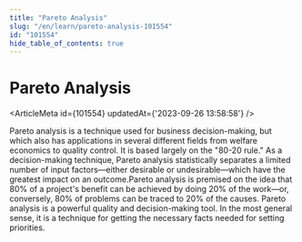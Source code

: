 ```yaml
---
title: "Pareto Analysis"
slug: "/en/learn/pareto-analysis-101554"
id: "101554"
hide_table_of_contents: true
---
```



# Pareto Analysis

<ArticleMeta id={101554} updatedAt={'2023-09-26 13:58:58'} />
<div className='border-solid border-b border-t-0 my-4 border-[var(--ifm-color-gray-300)]' />

Pareto analysis is a technique used for business decision-making, but which also has applications in several different fields from welfare economics to quality control. It is based largely on the "80-20 rule." As a decision-making technique, Pareto analysis statistically separates a limited number of input factors—either desirable or undesirable—which have the greatest impact on an outcome.Pareto analysis is premised on the idea that 80% of a project's benefit can be achieved by doing 20% of the work—or, conversely, 80% of problems can be traced to 20% of the causes. Pareto analysis is a powerful quality and decision-making tool. In the most general sense, it is a technique for getting the necessary facts needed for setting priorities.
